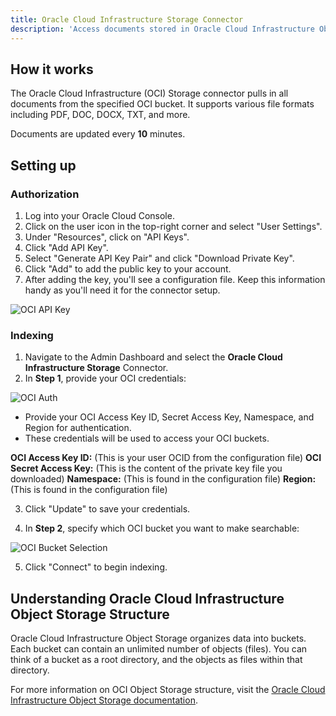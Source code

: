 ```yaml
---
title: Oracle Cloud Infrastructure Storage Connector
description: 'Access documents stored in Oracle Cloud Infrastructure Object Storage'
---
```


## How it works
The Oracle Cloud Infrastructure (OCI) Storage connector pulls in all documents from the specified OCI bucket. It supports various file formats including PDF, DOC, DOCX, TXT, and more.

Documents are updated every **10** minutes.

## Setting up

### Authorization

1. Log into your Oracle Cloud Console.
2. Click on the user icon in the top-right corner and select "User Settings".
3. Under "Resources", click on "API Keys".
4. Click "Add API Key".
5. Select "Generate API Key Pair" and click "Download Private Key".
6. Click "Add" to add the public key to your account.
7. After adding the key, you'll see a configuration file. Keep this information handy as you'll need it for the connector setup.

![OCI API Key](/images/connectors/oci/oci_api_key.png)

### Indexing

1. Navigate to the Admin Dashboard and select the **Oracle Cloud Infrastructure Storage** Connector.
2. In **Step 1**, provide your OCI credentials:

![OCI Auth](/images/connectors/oci/oci_auth.png)

* Provide your OCI Access Key ID, Secret Access Key, Namespace, and Region for authentication.
* These credentials will be used to access your OCI buckets.

**OCI Access Key ID:** (This is your user OCID from the configuration file)
**OCI Secret Access Key:** (This is the content of the private key file you downloaded)
**Namespace:** (This is found in the configuration file)
**Region:** (This is found in the configuration file)

3. Click "Update" to save your credentials.

4. In **Step 2**, specify which OCI bucket you want to make searchable:

![OCI Bucket Selection](/images/connectors/oci/oci_bucket_selection.png)

5. Click "Connect" to begin indexing.

## Understanding Oracle Cloud Infrastructure Object Storage Structure

Oracle Cloud Infrastructure Object Storage organizes data into buckets. Each bucket can contain an unlimited number of objects (files). You can think of a bucket as a root directory, and the objects as files within that directory.

For more information on OCI Object Storage structure, visit the [Oracle Cloud Infrastructure Object Storage documentation](https://docs.oracle.com/en-us/iaas/Content/Object/Concepts/objectstorageoverview.htm).